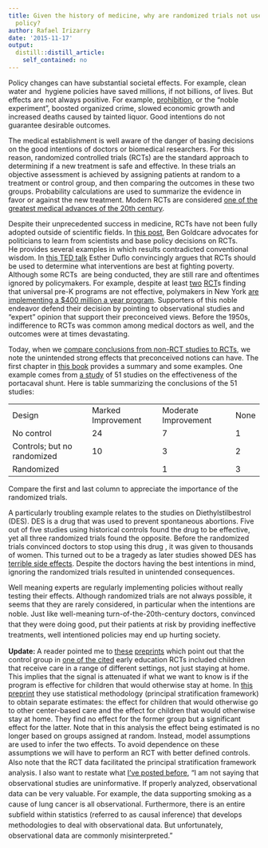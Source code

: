 ```yaml
---
title: Given the history of medicine, why are randomized trials not used for social
  policy?
author: Rafael Irizarry
date: '2015-11-17'
output:
  distill::distill_article:
    self_contained: no
---
```


Policy changes can have substantial societal effects. For example, clean water and  hygiene policies have saved millions, if not billions, of lives. But effects are not always positive. For example, [prohibition](https://en.wikipedia.org/wiki/Prohibition_in_the_United_States), or the "noble experiment", boosted organized crime, slowed economic growth and increased deaths caused by tainted liquor. Good intentions do not guarantee desirable outcomes.

The medical establishment is well aware of the danger of basing decisions on the good intentions of doctors or biomedical researchers. For this reason, randomized controlled trials (RCTs) are the standard approach to determining if a new treatment is safe and effective. In these trials an objective assessment is achieved by assigning patients at random to a treatment or control group, and then comparing the outcomes in these two groups. Probability calculations are used to summarize the evidence in favor or against the new treatment. Modern RCTs are considered [one of the greatest medical advances of the 20th century](http://abcnews.go.com/Health/TenWays/story?id=3605442&page=1).

Despite their unprecedented success in medicine, RCTs have not been fully adopted outside of scientific fields. In [this post](http://www.badscience.net/2011/05/we-should-so-blatantly-do-more-randomised-trials-on-policy/), Ben Goldcare advocates for politicians to learn from scientists and base policy decisions on RCTs. He provides several examples in which results contradicted conventional wisdom. In [this TED talk](https://www.ted.com/talks/esther_duflo_social_experiments_to_fight_poverty?language=en) Esther Duflo convincingly argues that RCTs should be used to determine what interventions are best at fighting poverty. Although some RCTs  are being conducted, they are still rare and oftentimes ignored by policymakers. For example, despite at least [two](http://peabody.vanderbilt.edu/research/pri/VPKthrough3rd_final_withcover.pdf) [RCT](http://www.acf.hhs.gov/sites/default/files/opre/executive_summary_final.pdf)s finding that universal pre-K programs are not effective, polymakers in New York [are implementing a $400 million a year program](http://www.npr.org/sections/ed/2015/09/08/438584249/new-york-city-mayor-goes-all-in-on-free-preschool). Supporters of this noble endeavor defend their decision by pointing to observational studies and "expert" opinion that support their preconceived views. Before the 1950s, indifference to RCTs was common among medical doctors as well, and the outcomes were at times devastating.

Today, when we [compare conclusions from non-RCT studies to RCTs](http://www.ncbi.nlm.nih.gov/pubmed/7058834), we note the unintended strong effects that preconceived notions can have. The first chapter in [this book](http://www.amazon.com/Statistics-4th-Edition-David-Freedman/dp/0393929728) provides a summary and some examples. One example comes from [a study](http://www.jameslindlibrary.org/grace-nd-muench-h-chalmers-tc-1966/) of 51 studies on the effectiveness of the portacaval shunt. Here is table summarizing the conclusions of the 51 studies:

<table>
  <tr>
    <td>
      Design
    </td>
    
    <td>
      Marked Improvement
    </td>
    
    <td>
      Moderate Improvement
    </td>
    
    <td>
      None
    </td>
  </tr>
  
  <tr>
    <td>
      No control
    </td>
    
    <td>
      24
    </td>
    
    <td>
      7
    </td>
    
    <td>
      1
    </td>
  </tr>
  
  <tr>
    <td>
      Controls; but no randomized
    </td>
    
    <td>
      10
    </td>
    
    <td>
      3
    </td>
    
    <td>
      2
    </td>
  </tr>
  
  <tr>
    <td>
      Randomized
    </td>
    
    <td>
    </td>
    
    <td>
      1
    </td>
    
    <td>
      3
    </td>
  </tr>
</table>

Compare the first and last column to appreciate the importance of the randomized trials.

A particularly troubling example relates to the studies on Diethylstilbestrol (DES). DES is a drug that was used to prevent spontaneous abortions. Five out of five studies using historical controls found the drug to be effective, yet all three randomized trials found the opposite. Before the randomized trials convinced doctors to stop using this drug , it was given to thousands of women. This turned out to be a tragedy as later studies showed DES has [terrible side effects](http://diethylstilbestrol.co.uk/des-side-effects/). Despite the doctors having the best intentions in mind, ignoring the randomized trials resulted in unintended consequences.

Well meaning experts are regularly implementing policies without really testing their effects. Although randomized trials are not always possible, it seems that they are rarely considered, in particular when the intentions are noble. <span style="line-height: 1.5;">Just like well-meaning turn-of-the-20th-century doctors, convinced that they were doing good, put their patients at risk by providing ineffective treatments, well intentioned policies may end up hurting society.</span>

**Update: **A reader pointed me to [these](http://papers.ssrn.com/sol3/papers.cfm?abstract_id=2534811) [preprints](http://eml.berkeley.edu//~crwalters/papers/kline_walters.pdf) which point out that the control group in [one of the cited](http://www.acf.hhs.gov/sites/default/files/opre/executive_summary_final.pdf) early education RCTs included children that receive care in a range of different settings, not just staying at home. This implies that the signal is attenuated if what we want to know is if the program is effective for children that would otherwise stay at home. In [this preprint](http://papers.ssrn.com/sol3/papers.cfm?abstract_id=2534811) they use statistical methodology (principal stratification framework) to obtain separate estimates: the effect for children that would otherwise go to other center-based care and the effect for children that would otherwise stay at home. They find no effect for the former group but a significant effect for the latter. Note that in this analysis the effect being estimated is no longer based on groups assigned at random. Instead, model assumptions are used to infer the two effects. To avoid dependence on these assumptions we will have to perform an RCT with better defined controls. Also note that the<span style="line-height: 1.5;"> RCT data facilitated the principal stratification framework analysis. I also want to restate what <a href="http://simplystatistics.org/posts/2014-04-17-correlation-does-not-imply-causation-parental-involvement-edition/">I've posted before</a>, "I am not saying that observational studies are uninformative. If properly analyzed, observational data can be very valuable. For example, the data supporting smoking as a cause of lung cancer is all observational. Furthermore, there is an entire subfield within statistics (referred to as causal inference) that develops methodologies to deal with observational data. But unfortunately, observational data are commonly misinterpreted."</span>
